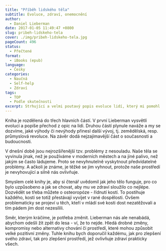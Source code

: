 ```yaml
---
title: "Příběh lidského těla"
subtitle: Evoluce, zdraví, onemocnění
author:
  - Daniel Lieberman
date: 2017-01-05 11:49:47 +0800
slug: pribeh-lidskeho-tela
cover: ./img/pribeh-lidskeho-tela.jpg
pageCount: 496
status:
  - Přečtené
format:
  - iBooks (epub)
language:
  - Česky
categories:
  - Naučná
  - Self-help
  - Zdraví
tags:
  - TOP
  - Podle skutečnosti
excerpt: Strhující a velmi poutavý popis evoluce lidí, který mi pomohl pochopit souvislosti tam, kde by mě dřív ani nenapadlo hledat.
---
```


Kniha je rozdělená do třech hlavních částí. V první Lieberman vysvětlí evoluci a popíše přechod z opic na lidi. Druhou částí plynule naváže a my se dozvíme, jaké výhody či nevýhody přinesl další vývoj, tj. zemědělská, resp. průmyslová revoluce. Na závěr dodá nejzajímavější část o současnosti a budoucnosti.

V dnešní době jsou nejrozšířenější tzv. problémy z nesouladu. Naše těla se vyvinula jinak, než je používáme v moderních městech a na jiné palivo, než jakým se často ládujeme. Proto se nevyhnutelně vyskytnout předvídatelné problémy. A ačkoli je známe, je těžké se jim vyhnout, protože naše prostředí je nevyhovující a silně nás ovlivňuje.

Smyslem celé knihy je, aby si čtenář uvědomil jak jeho tělo funguje, pro co bylo uzpůsobeno a jak se chovat, aby mu ve zdraví sloužilo co nejlépe. Dozvědět se třeba můžete o osteoropóze - řídnutí kostí. To postihuje každého, kosti se totiž přestávají vyvíjet v rané dospělosti. Ovšem problematicky se projeví u těch, kteří v mládí své kosti dost nezatěžovali a tím pádem jim dost nezesílili.

Směr, kterým kráčíme, je potřeba změnit. Lieberman nás ale nenabádá, abychom odešli žít zpět do lesa - ví, že to nejde. Hledá drobné změny, kompromisy nebo alternativy chování či prostředí, které mohou způsobit velké pozitivní změny. Tuhle knihu bych doporučil každému, jak pro zlepšení svého zdraví, tak pro zlepšení prostředí, jež ovlivňuje zdraví prakticky všech.
